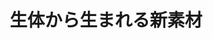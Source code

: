 ﻿---
title: "生体から生まれる新素材"
category: "生命理工学院"
vol: "54"
interviewee: "岡畑・森 "
url: ""
tags: []
pdf: "54-2.pdf"
facephoto: ""
career: ""
preface: "岡畑・森では、DNAを材料として用いる研究を行っている。脂質複合体イオンを結合させたDNAから、フィルムの作製を試みたのである。"
---
